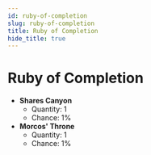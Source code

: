 ```yaml
---
id: ruby-of-completion
slug: ruby-of-completion
title: Ruby of Completion
hide_title: true
---
```



# <ItemIcon iconId="2597"/> Ruby of Completion
- **Shares Canyon**
	- Quantity: 1
	- Chance: 1%
- **Morcos' Throne**
	- Quantity: 1
	- Chance: 1%

